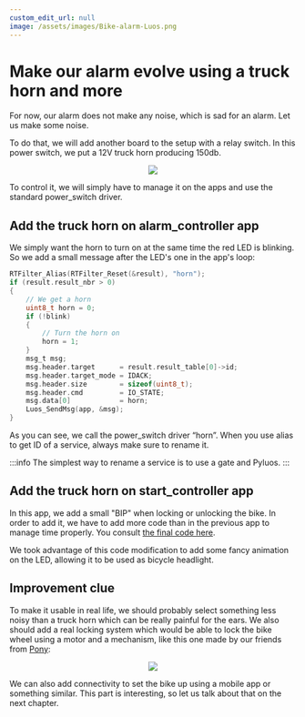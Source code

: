 ```yaml
---
custom_edit_url: null
image: /assets/images/Bike-alarm-Luos.png
---
```



# Make our alarm evolve using a truck horn and more

For now, our alarm does not make any noise, which is sad for an alarm. Let us make some noise.

To do that, we will add another board to the setup with a relay switch. In this power switch, we put a 12V truck horn producing 150db.

<div align="center">
  <Image src="assets/images/tutorials/Bike_alarm/truck_horn.jpeg" />
</div>

To control it, we will simply have to manage it on the apps and use the standard power_switch driver.

## Add the truck horn on alarm_controller app

We simply want the horn to turn on at the same time the red LED is blinking. So we add a small message after the LED's one in the app's loop:

```c
RTFilter_Alias(RTFilter_Reset(&result), "horn");
if (result.result_nbr > 0)
{
    // We get a horn
    uint8_t horn = 0;
    if (!blink)
    {
        // Turn the horn on
        horn = 1;
    }
    msg_t msg;
    msg.header.target      = result.result_table[0]->id;
    msg.header.target_mode = IDACK;
    msg.header.size        = sizeof(uint8_t);
    msg.header.cmd         = IO_STATE;
    msg.data[0]            = horn;
    Luos_SendMsg(app, &msg);
}
```

As you can see, we call the power_switch driver “horn”. When you use alias to get ID of a service, always make sure to rename it.

:::info
The simplest way to rename a service is to use a gate and Pyluos.
:::

## Add the truck horn on start_controller app

In this app, we add a small "BIP" when locking or unlocking the bike. In order to add it, we have to add more code than in the previous app to manage time properly.
You consult <a href="https://github.com/Luos-io/luos_engine/tree/main/examples/apps/start_controller" target="_blank" rel="external nofollow">the final code here</a>.

We took advantage of this code modification to add some fancy animation on the LED, allowing it to be used as bicycle headlight.

## Improvement clue

To make it usable in real life, we should probably select something less noisy than a truck horn which can be really painful for the ears.
We also should add a real locking system which would be able to lock the bike wheel using a motor and a mechanism, like this one made by our friends from <a href="https://getapony.com/" target="_blank" rel="external nofollow">Pony</a>:

<div align="center">
  <Image src="assets/images/tutorials/Bike_alarm/pony_lock.jpeg" />
</div>

We can also add connectivity to set the bike up using a mobile app or something similar. This part is interesting, so let us talk about that on the next chapter.
